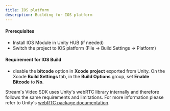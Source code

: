 ```yaml
---
title: IOS platform
description: Building for IOS platform
---
```


#### Prerequisites
- Install IOS Module in Unity HUB (if needed)
- Switch the project to IOS platform (File -> Build Settings -> Platform)

#### Requirement for IOS Build
- disable the **bitcode** option in **Xcode project** exported from Unity. On the Xcode **Build Settings** tab, in the **Build Options** group, set **Enable Bitcode** to **No**.

Stream's Video SDK uses Unity's webRTC library internally and therefore follows the same requirements and limitations. For more information please refer to Unity's [webRTC package documentation](https://docs.unity3d.com/Packages/com.unity.webrtc@3.0/manual/requirements.html).